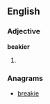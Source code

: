 ==English==

===Adjective===
'''beakier'''

# {{comparative of|[[beaky]]}}

===Anagrams===
* [[breakie#English|breakie]]